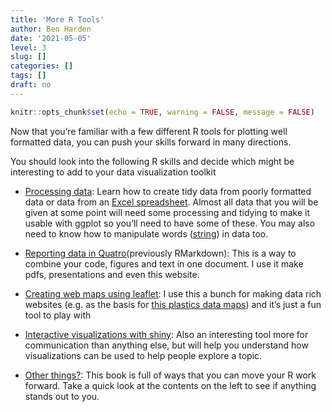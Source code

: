 ```yaml
---
title: 'More R Tools'
author: Ben Harden
date: '2021-05-05'
level: 3
slug: []
categories: []
tags: []
draft: no
---
```


```r
knitr::opts_chunk$set(echo = TRUE, warning = FALSE, message = FALSE)
```

Now that you're familiar with a few different R tools for plotting well formatted data, you can push your skills forward in many directions. 

You should look into the following R skills and decide which might be interesting to add to your data visualization toolkit

* [Processing data](https://r4ds.hadley.nz/data-tidy): Learn how to create tidy data from poorly formatted data or data from an [Excel spreadsheet](https://r4ds.hadley.nz/spreadsheets). Almost all data that you will be given at some point will need some processing and tidying to make it usable with ggplot so you'll need to have some of these. You may also need to know how to manipulate words ([string](https://r4ds.hadley.nz/strings)) in data too.

* [Reporting data in Quatro](https://r4ds.hadley.nz/quarto)(previously RMarkdown): This is a way to combine your code, figures and text in one document. I use it make pdfs, presentations and even this website.

* [Creating web maps using leaflet](https://rstudio.github.io/leaflet/): I use this a bunch for making data rich websites (e.g. as the basis for [this plastics data maps](https://seaplasticviz.netlify.app/plastic-vis/)) and it's just a fun tool to play with

* [Interactive visualizations with shiny](https://shiny.posit.co/): Also an interesting tool more for communication than anything else, but will help you understand how visualizations can be used to help people explore a topic.

* [Other things?](https://r4ds.hadley.nz/): This book is full of ways that you can move your R work forward. Take a quick look at the contents on the left to see if anything stands out to you.